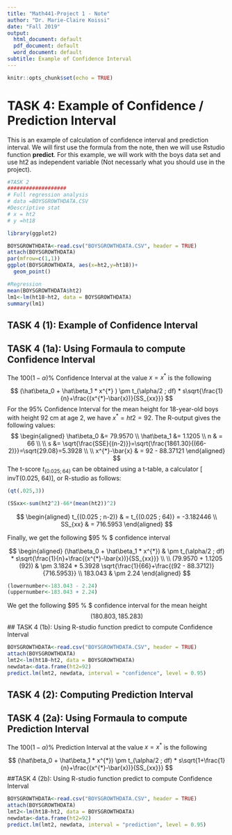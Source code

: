 ---
title: "Math441-Project 1 - Note"
author: "Dr. Marie-Claire Koissi"
date: "Fall 2019"
output:
  html_document: default
  pdf_document: default
  word_document: default
subtitle: Example of Confidence Interval
---


```{r setup, include=FALSE}
knitr::opts_chunk$set(echo = TRUE)
```

# TASK 4: Example of Confidence / Prediction Interval

This is an example of calculation of confidence interval and prediction interval. We will first use the formula from the note, then we will use Rstudio function **predict**.
For this example, we will work with the boys data set and use ht2 as independent variable (Not necessarly what you should use in the project).

```{r , echo=TRUE}

#TASK 2
###################
# Full regression analysis
# data =BOYSGROWTHDATA.CSV 
#Descriptive stat
# x = ht2
# y =ht18

library(ggplot2)

BOYSGROWTHDATA<-read.csv("BOYSGROWTHDATA.CSV", header = TRUE)
attach(BOYSGROWTHDATA)
par(mfrow=c(1,1))
ggplot(BOYSGROWTHDATA, aes(x=ht2,y=ht18))+
  geom_point()

#Regression
mean(BOYSGROWTHDATA$ht2) 
lm1<-lm(ht18~ht2, data = BOYSGROWTHDATA)
summary(lm1)
```

## TASK 4 (1): Example of Confidence Interval

## TASK 4 (1a): Using Formaula to compute Confidence Interval
The $100(1-\alpha)\%$ Confidence Interval at the value $x=x^{*}$ is the following

$$ (\hat\beta_0 + \hat\beta_1 * x^{*} ) \pm t_(\alpha/2 ; df) * s\sqrt{\frac{1}{n}+\frac{(x^{*}-\bar{x})}{SS_{xx}}} $$
For the $95\%$ Confidence Interval for the mean height for 18-year-old boys with height 92 cm at age 2, we have $x^{*}=ht2 = 92$. The R-output gives the following values:
$$
\begin{aligned}
    \hat\beta_0 &= 79.9570 \\
    \hat\beta_1 &= 1.1205  \\
    n & = 66 \\  
    \\
    s &= \sqrt{\frac{SSE}{(n-2)}}=\sqrt{\frac{1861.30}{(66-2)}}=\sqrt{29.08}=5.3928  \\
    \\
    x^{*}-\bar{x} & = 92 - 88.37121
\end{aligned}
$$
The t-score $t_{(0.025 ; 64)}$ can be obtained using a t-table, a calculator [ invT(0.025, 64)], or R-studio as follows:

```{r}
(qt(.025,3))
```

```{r , echo=TRUE}
(SSxx<-sum(ht2^2)-66*(mean(ht2))^2)
```

$$
\begin{aligned}
    t_{(0.025 ; n-2)} & = t_{(0.025 ; 64)}  = -3.182446 \\
    SS_{xx} & = 716.5953
\end{aligned}
$$

Finally, we get the following $95 \% $ confidence interval

$$ 
\begin{aligned}
(\hat\beta_0 + \hat\beta_1 * x^{*}) & \pm t_(\alpha/2 ; df) * s\sqrt{\frac{1}{n}+\frac{(x^{*}-\bar{x})}{SS_{xx}}} \\
\\
(79.9570 + 1.1205 (92)) & \pm 3.1824 * 5.3928 \sqrt{\frac{1}{66}+\frac{(92 - 88.3712)}{716.5953}}
\\
183.043 & \pm 2.24
\end{aligned}
$$
```{r}
(lowernumber<-183.043 - 2.24)
(uppernumber<-183.043 + 2.24)
```
We get the following $95 \% $ confidence interval for the mean height
$$ (180.803, 185.283)$$
## TASK 4 (1b): Using R-studio function predict to compute Confidence Interval

```{r, echo=TRUE}
BOYSGROWTHDATA<-read.csv("BOYSGROWTHDATA.CSV", header = TRUE)
attach(BOYSGROWTHDATA)
lmt2<-lm(ht18~ht2, data = BOYSGROWTHDATA)
newdata<-data.frame(ht2=92)
predict.lm(lmt2, newdata, interval = "confidence", level = 0.95)
```
## TASK 4 (2): Computing Prediction Interval

## TASK 4 (2a): Using Formaula to compute Prediction Interval
The $100(1-\alpha)\%$ Prediction Interval at the value $x=x^{*}$ is the following

$$ (\hat\beta_0 + \hat\beta_1 * x^{*}) \pm t_(\alpha/2 ; df) * s\sqrt{1+\frac{1}{n}+\frac{(x^{*}-\bar{x})}{SS_{xx}}} $$
##TASK 4 (2b): Using R-studio function predict to compute Confidence Interval
```{r, echo=TRUE}
BOYSGROWTHDATA<-read.csv("BOYSGROWTHDATA.CSV", header = TRUE)
attach(BOYSGROWTHDATA)
lmt2<-lm(ht18~ht2, data = BOYSGROWTHDATA)
newdata<-data.frame(ht2=92)
predict.lm(lmt2, newdata, interval = "prediction", level = 0.95)
```